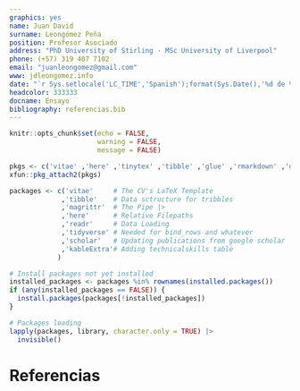 ```yaml
---
graphics: yes
name: Juan David
surname: Leongómez Peña
position: Profesor Asociado
address: "PhD University of Stirling · MSc University of Liverpool"
phone: (+57) 319 407 7102
email: "juanleongomez@gmail.com"
www: jdleongomez.info
date: "`r Sys.setlocale('LC_TIME','Spanish');format(Sys.Date(),'%d de %B de %Y')`"
headcolor: 333333
docname: Ensayo
bibliography: referencias.bib
---
```


```r
knitr::opts_chunk$set(echo = FALSE,
                      warning = FALSE,
                      message = FALSE)

pkgs <- c('vitae' ,'here' ,'tinytex' ,'tibble' ,'glue' ,'rmarkdown' ,'dplyr', 'readr' ,'yaml')
xfun::pkg_attach2(pkgs)

packages <- c('vitae'     # The CV's LaTeX Template
             ,'tibble'    # Data sctructure for tribbles
             ,'magrittr'  # The Pipe |>
             ,'here'      # Relative Filepaths
             ,'readr'     # Data Loading
             ,'tidyverse' # Needed for bind_rows and whatever
             ,'scholar'   # Updating publications from google scholar
             ,'kableExtra'# Adding technicalskills table
            )

# Install packages not yet installed
installed_packages <- packages %in% rownames(installed.packages())
if (any(installed_packages == FALSE)) {
  install.packages(packages[!installed_packages])
}

# Packages loading
lapply(packages, library, character.only = TRUE) |>
  invisible()
```

\vspace{4mm}
\begin{tcolorbox}[enhanced,
        on line, 
        boxsep=4pt, left=0pt,right=0pt,top=0pt,bottom=0pt,
        colframe=white,colback=black]
  
\color{white}
\begin{LARGE}\begin{center}
Documento 7. \textbf{Ensayo}
\end{center}\end{LARGE}
\end{tcolorbox}

\doublespacing

\begin{small}

A lo largo de este ensayo, demostraré cómo mi formación, intereses y trayectoria son excepcionales, especialmente dentro del contexto colombiano. En primer lugar, mi pregrado no se centró en psicología, sino en pedagogía musical, marcando un inicio poco convencional en mi recorrido académico. En segundo lugar, a medida que progresé hacia estudios de posgrado, mi enfoque se volcó gradualmente hacia la psicología con una fuerte orientación comportamental y biológica, lo cual ha delineado mi camino como investigador. Esta peculiar ruta educativa, por supuesto, dibuja un perfil no convencional. Sin embargo, mi perfil poco ortodoxo, lejos de ser una limitación, aporta perspectivas innovadoras que desafían constantemente las fronteras disciplinarias, brindando una mirada fresca y singular, y sólidos fundamentos metodológicos en línea con los principios de la ciencia abierta.

Aunque mi formación inicial estuvo orientada hacia el arte y la enseñanza, durante mis estudios de pregrado me surgió una pregunta que, por ese entonces, jamás había escuchado: ¿por qué los humanos, así como somos el único animal con lenguaje, somos el único animal realmente musical? O, en esencia, ¿cuál es el origen de la música? Esta pregunta, una vez formulada, \textit{rompió} mi forma de pensar y redefinió mis expectativas. A partir de ese momento decidí que quería que dedicar mi vida a tratar de comprender ese aspecto fundamental, tan profundamente arraigado del ser humano. De hecho, durante mis estudios de pregrado, mi primer paso fue abordar esta cuestión en mi trabajo de grado, a pesar de contar con limitadas herramientas y orientación académica. Aunque dicho trabajo \autocite[eventualmente publicado en][]{Leongomez2008} refleje una aproximación inicial e ingenua, careciendo en muchos aspectos del rigor que ahora procuraría, demostró la pertinencia de mi interrogante y reveló la existencia de personas alrededor del mundo que estaban inmersas en su búsqueda, una sorpresa gratificante en mi indagación inicial.

El segundo paso crucial fue buscar una formación científicamente sólida. Por ello, decidí viajar al Reino Unido, donde realicé una maestría en psicología evolutiva\footnote{\scriptsize Es relevante aclarar que no me refiero a la psicología del desarrollo, sino al estudio de la mente y el comportamiento desde una perspectiva evolutiva. Aunque comúnmente se utiliza el término 'psicología \textit{evolucionista'} de manera errónea y simplificada en el español, prefiero evitar el uso del sufijo \href{https://dle.rae.es/-ismo}{\textit{-ismo}}. Este sufijo a menudo connota una doctrina ideológica, algo lamentablemente asociado con algunas corrientes, de las cuales me distancio. Mi interés y formación parten de un marco conceptual y empírico sólido, propios de la perspectiva evolutiva moderna. Sería similar a referirse a la 'psicología \textit{clinicista}' o, de manera más provocativa ideológicamente, a la 'psicología \textit{socialista}', lo cual, por supuesto, resultaría absolutamente inapropiado y fuera de lugar, pero sirve como ejemplo gracioso de este sesgo lingüístico.} en la \href{https://www.liverpool.ac.uk/}{Universidad de Liverpool}, que incluía figuras tan destacadas como \href{https://en.wikipedia.org/wiki/Robin_Dunbar}{Robin Dunbar}. A pesar de los desafíos que enfrenté para ingresar y completar un programa de posgrado destinado específicamente a biólogos o psicólogos, incluso careciendo de bases formales en estadística, no solo culminé exitosamente el programa, sino que también fui galardonado por el mejor desempeño en la maestría.

Posteriormente, también en el Reino Unido, llevé a cabo mi doctorado como parte del \textit{\href{https://www.stir.ac.uk/about/faculties/natural-sciences/our-research/research-groups/behaviour-and-evolution-research-group/}{Behaviour and Evolution Research Group}} en el \href{https://www.stir.ac.uk/about/faculties/natural-sciences/psychology/}{Departamento de Psicología}, integrado en la \href{https://www.stir.ac.uk/about/faculties/natural-sciences/departments/}{Facultad de Ciencias Naturales} de la Universidad de Stirling\footnote{\scriptsize Para ilustrar la gran amplitud de la perspectiva de la ciencia psicológica en la Universidad de Stirling, vale resaltar que, además de grupos enfocados en psicología clínica y de la salud, por ejemplo, hay un fuerte enfoque en estudios del comportamiento y bienestar en especies animales humanas y no humanas. De hecho, durante la mayor parte de mis estudios doctorales, la directora del departamento fue la Dra. \href{https://scholar.google.co.uk/citations?user=wxh9svQAAAAJ}{Phyllis C. Lee}, conocida particularmente por su trabajo en comportamiento y conservación de elefantes.}. Durante mi investigación doctoral, me enfoqué en la relación entre la musicalidad y ciertos aspectos no verbales del habla humana \autocite[e.g., ][]{leongomezVocalModulationCourtship2014}, lo que me llevó a reflexionar sobre la compleja relación entre la musicalidad y el lenguaje, y la posible conexión entre ambos fenómenos.

Desde mi retorno a Colombia, mi principal vínculo ha sido con la Universidad El Bosque, donde actualmente soy Profesor Asociado e investigador en la Facultad de Psicología. Desde 2016, lidero el grupo de investigación \href{https://investigaciones.unbosque.edu.co/codec}{\textit{\textbf{CODEC}: Ciencias Cognitivas y del Comportamiento}}, que por ese entonces no tenía siquiera reconocimiento como grupo de investigación por Minciencias, pero bajo mi liderazgo logró obtener no solo reconocimiento sino eventualmente alcanzar la categoría \textbf{\href{https://scienti.minciencias.gov.co/gruplac/jsp/visualiza/visualizagr.jsp?nro=00000000001446}{A1}}. Asimismo, debido a mi producción académica, tengo el reconocimiento como \href{https://scienti.minciencias.gov.co/cvlac/visualizador/generarCurriculoCv.do?cod_rh=0001348945}{Investigador Senior} por Minciencias.

Además de esto, cabe señalar que a partir de mi formación profesional como pedagogo, tengo experiencia docente en todos los niveles (desde preescolar hasta posgrado), tanto en Colombia como en el Reino Unido. Como docente en la Universidad Pedagógica Nacional de Colombia (2010), dicté clases relacionadas con métodos de investigación, estuve a cargo de la supervisión metodológica de varios proyectos de investigación de pregrado, y fui miembro del Comité de Investigación, donde participé en la definición de las líneas de investigación y los lineamientos para la investigación de pregrado. En la Universidad de Stirling (2011-2014), dirigí varios proyectos de investigación en psicoacústica con estudiantes de pregrado, impartí clases magistrales y seminarios sobre comunicación vocal (en animales y humanos), impartí clases magistrales y talleres de estadística, estuve a cargo del apoyo estadístico a los estudiantes de las diferentes maestrías en psicología, dirigí una tesis de maestría, e impartí cursos prácticos sobre acústica e investigación de la voz humana, y talleres técnicos sobre el uso de software especializado. En la Universidad de La Sabana (2015 - 2016) diseñé e impartí asignaturas de estadística, supervisé los aspectos metodológicos de varios trabajos de investigación de pregrado, y diseñé un curso electivo centrado en la evolución y desarrollo de la comunicación vocal.

Aunque mis perspectivas e intereses de investigación se han ampliado con el tiempo, el estudio del comportamiento humano con una perspectiva evolutiva ha sido un eje central en mi carrera académica. Además de investigar sobre las bases de la musicalidad humana y sus funciones sociales, me concentro en el estudio evolutivo del comportamiento humano y su variabilidad cultural. Mi interés se centra en comprender los efectos sociales de señales biológicas y la percepción interpersonal a través de señales vocales no verbales. Mis investigaciones abordan temas como los procesos de elección de pareja, señales faciales y su impacto en la percepción de dominancia, tipicidad sexual y salud, además de los efectos de los niveles hormonales en el comportamiento social humano.

He publicado con éxito mis investigaciones en revistas de alta calidad: hasta la fecha, tengo 30 artículos publicados o aceptados en revistas revisadas por pares, incluyendo 3 artículos \autocite{kleisner2021,leongomez2021,leongomez2022} en un número temático en dos partes (\href{https://royalsocietypublishing.org/toc/rstb/2021/376/1840}{Parte 1}; \href{https://royalsocietypublishing.org/toc/rstb/2022/377/1841}{Parte 2}) centrado en la modulación de la voz para \textit{Philosophical Transactions of the Royal Society B}, del que soy el editor principal.

En los últimos años, he estado activamente involucrado en la difusión y aplicación de técnicas analíticas cuantitativas y enfoques metodológicos innovadores. Mi enfoque ha estado centrado en promover la reproducibilidad y replicabilidad en la investigación científica, abordando las brechas existentes en la producción y acceso al conocimiento científico, una problemática que he experimentado de primera mano. Mi compromiso se ha evidenciado en la enseñanza y transformación de módulos relacionados con la estadística, priorizando la ciencia abierta y la reproducibilidad, tanto en entornos de programación como sin ellos. Esto se ha reflejado en mi labor como asesor metodológico y estadístico, en la reestructuración de módulos de estadística a nivel de pregrado y posgrado, y en la introducción y actualización voluntaria de docentes y estudiantes en el uso de R.

Mi firme apoyo a la difusión de prácticas de ciencia abierta se ha traducido en diversas iniciativas y logros. He trabajado activamente en la promoción de buenas prácticas en investigación cuantitativa y software de código abierto en español, contribuyendo a llenar un vacío en fuentes de alta calidad y accesibles. He elaborado guías metodológicas y vídeos en el canal \href{https://www.youtube.com/@InvestigacionAbierta}{\textit{Investigación Abierta}}, además de desarrollar aplicaciones web educativas mediante \textit{Shiny}.

Actualmente, ejerzo como editor ('\textit{recomendador}') en la innovadora iniciativa \href{https://rr.peercommunityin.org/}{\textit{PCI Registered Reports}}. Este modelo ha sido presentado en un \href{https://www.nature.com/articles/d41586-023-03342-6}{artículo de Nature} y se detalla en la descripción de \href{https://rr.peercommunityin.org/about/about}{PCI}.

Mis intereses de investigación temáticos, combinados con mi enfoque en la ciencia abierta y metodologías cuantitativas transversales a diversas áreas y disciplinas, han generado múltiples colaboraciones establecidas tanto dentro como fuera de Colombia. Mi trabajo se extiende a áreas transdisciplinares del comportamiento humano, así como a estudios neurocientíficos y sociales. He liderado numerosas colaboraciones internacionales, pero también he apoyado análisis estadísticos y diseños de investigación en estas áreas.

Además de mi experiencia en investigación, he acumulado una amplia experiencia administrativa en los casi nueve años en la Universidad El Bosque. Durante un periodo de cambios significativos en la institución, promoví y respaldé transformaciones en la docencia, impulsando la adopción de software libre. Estas iniciativas, junto con mis logros en investigación, fueron reconocidas con mi promoción a Profesor Asociado en 2019. Las estrategias propuestas demostraron su valía durante la crisis generada por la pandemia del COVID-19, donde asesoré al equipo de la Facultad para mantener una enseñanza innovadora y de alta calidad mediante herramientas tecnológicas.

Me entusiasma la perspectiva de incorporarme al Departamento de Psicología de la Universidad de los Andes. Creo que me beneficiaría interactuar con colegas con intereses de investigación más complementarios que los que tengo actualmente en una Facultad de Psicología que no ofrece títulos de investigación, donde mis posibilidades de colaboración interna son por lo tanto limitadas. Aunque colaboro con colegas de varios países, incluyendo el Reino Unido, República Checa, Francia, Brasil, México y Colombia, veo beneficios y oportunidades adicionales para una colaboración más amplia con otros colegas en los grupos de Neurociencia y comportamiento (pensando en mis intereses en la evolución de la musicalidad y su relación con el lenguaje) y el Grupo de investigación en psicología cognitiva.

Estoy convencido de que cumplo con todos los requisitos de esta cátedra en cuanto a cualificaciones, conocimientos, habilidades, experiencia y atributos personales. Deseo abrir una nueva línea de investigación en un entorno dinámico y vibrante, y contribuir activamente a la enseñanza, especialmente a nivel de posgrado, en áreas metodológicas y fundamentales, promoviendo la actualización constante de los métodos cuantitativos en la investigación. Agradezco sinceramente la consideración de mi candidatura.

\end{small}

# Referencias

\singlespacing
\begin{multicols}{2}
\AtNextBibliography{\footnotesize}
\printbibliography[heading=none]
\end{multicols}